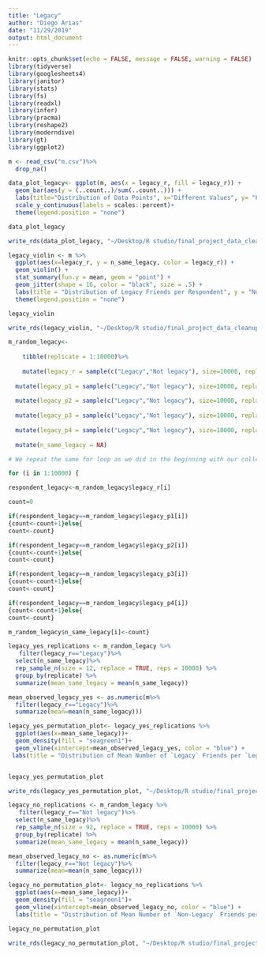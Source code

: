 ```yaml
---
title: "Legacy"
author: "Diego Arias"
date: "11/29/2019"
output: html_document
---
```


```r
knitr::opts_chunk$set(echo = FALSE, message = FALSE, warning = FALSE)
library(tidyverse)
library(googlesheets4)
library(janitor)
library(stats)
library(fs)
library(readxl)
library(infer)
library(pracma)
library(reshape2)
library(moderndive)
library(gt)
library(ggplot2)
```

```r
m <- read_csv("m.csv")%>%
  drop_na()

```


```r
data_plot_legacy<- ggplot(m, aes(x = legacy_r, fill = legacy_r)) +
  geom_bar(aes(y = (..count..)/sum(..count..))) +
  labs(title="Distribution of Data Points", x="Different Values", y= "Percentage")  +
  scale_y_continuous(labels = scales::percent)+
  theme(legend.position = "none")

data_plot_legacy

write_rds(data_plot_legacy, "~/Desktop/R studio/final_project_data_cleanup/shiny/legacy/barplot_legacy.rds")
```


```r
legacy_violin <- m %>%
  ggplot(aes(x=legacy_r, y = n_same_legacy, color = legacy_r)) +
  geom_violin() +
  stat_summary(fun.y = mean, geom = "point") +
  geom_jitter(shape = 16, color = "black", size = .5) + 
  labs(title = "Distribution of Legacy Friends per Respondent", y = "Number of Same Legacy Friends", x = "Respondent") +
  theme(legend.position = "none")

legacy_violin

write_rds(legacy_violin, "~/Desktop/R studio/final_project_data_cleanup/shiny/legacy/violin_legacy.rds")
```


```r
m_random_legacy<-
    
    tibble(replicate = 1:10000)%>%
  
    mutate(legacy_r = sample(c("Legacy","Not legacy"), size=10000, replace = TRUE, prob=c(0.12,0.88)))%>%
  
  mutate(legacy_p1 = sample(c("Legacy","Not legacy"), size=10000, replace = TRUE, prob=c(0.12,0.88)))%>%
  
  mutate(legacy_p2 = sample(c("Legacy","Not legacy"), size=10000, replace = TRUE, prob=c(0.12,0.88)))%>%
  
  mutate(legacy_p3 = sample(c("Legacy","Not legacy"), size=10000, replace = TRUE, prob=c(0.12,0.88)))%>%
  
  mutate(legacy_p4 = sample(c("Legacy","Not legacy"), size=10000, replace = TRUE, prob=c(0.12,0.88)))%>%
  
  mutate(n_same_legacy = NA)

# We repeat the same for loop as we did in the beginning with our collected data, but with the sample we generated with the for loop above:

for (i in 1:10000) {

respondent_legacy<-m_random_legacy$legacy_r[i]

count=0

if(respondent_legacy==m_random_legacy$legacy_p1[i])
{count<-count+1}else{
count<-count}

if(respondent_legacy==m_random_legacy$legacy_p2[i])
{count<-count+1}else{
count<-count}

if(respondent_legacy==m_random_legacy$legacy_p3[i])
{count<-count+1}else{
count<-count}

if(respondent_legacy==m_random_legacy$legacy_p4[i])
{count<-count+1}else{
count<-count}

m_random_legacy$n_same_legacy[i]<-count}
```


```r

legacy_yes_replications <- m_random_legacy %>%
   filter(legacy_r=="Legacy")%>%
  select(n_same_legacy)%>%
  rep_sample_n(size = 12, replace = TRUE, reps = 10000) %>% 
  group_by(replicate) %>% 
  summarize(mean_same_legacy = mean(n_same_legacy))

mean_observed_legacy_yes <- as.numeric(m%>%
  filter(legacy_r=="Legacy")%>%
  summarize(mean=mean(n_same_legacy)))

legacy_yes_permutation_plot<- legacy_yes_replications %>%
  ggplot(aes(x=mean_same_legacy))+
  geom_density(fill = "seagreen1")+
  geom_vline(xintercept=mean_observed_legacy_yes, color = "blue") + 
 labs(title = "Distribution of Mean Number of `Legacy` Friends per `Legacy` Respondent Under the Null Hypothesis", subtitle = "Our observed value, shown in blue, is smaller than we would expect under random friend assignment", x = "Mean Number of Same Legacy Status Friends (`Legacy`) per Replication",y = "Density")


legacy_yes_permutation_plot

write_rds(legacy_yes_permutation_plot, "~/Desktop/R studio/final_project_data_cleanup/shiny/legacy/legacy_yes_permutation.rds")
```


```r
legacy_no_replications <- m_random_legacy %>%
   filter(legacy_r=="Not legacy")%>%
  select(n_same_legacy)%>%
  rep_sample_n(size = 92, replace = TRUE, reps = 10000) %>% 
  group_by(replicate) %>% 
  summarize(mean_same_legacy = mean(n_same_legacy))

mean_observed_legacy_no <- as.numeric(m%>%
  filter(legacy_r=="Not legacy")%>%
  summarize(mean=mean(n_same_legacy)))

legacy_no_permutation_plot<- legacy_no_replications %>%
  ggplot(aes(x=mean_same_legacy))+
  geom_density(fill = "seagreen1")+
  geom_vline(xintercept=mean_observed_legacy_no, color = "blue") + 
  labs(title = "Distribution of Mean Number of `Non-Legacy` Friends per `Non-Legacy` Respondent Under the Null Hypothesis", subtitle = "Our observed value, shown in blue, is smaller than we would expect under random friend assignment", x = "Mean Number of Same Legacy Status Friends (`Non-Legacy`) per Replication",y = "Density")

legacy_no_permutation_plot

write_rds(legacy_no_permutation_plot, "~/Desktop/R studio/final_project_data_cleanup/shiny/legacy/legacy_no_permutation.rds")
```
